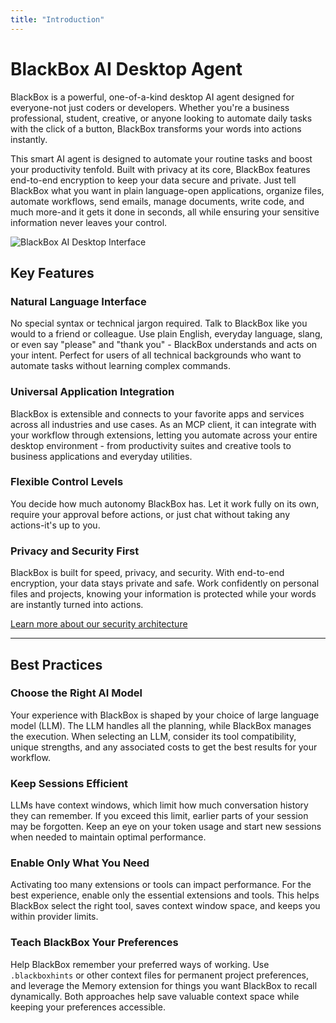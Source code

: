 ```yaml
---
title: "Introduction"
---
```


# BlackBox AI Desktop Agent

BlackBox is a powerful, one-of-a-kind desktop AI agent designed for everyone-not just coders or developers. Whether you're a business professional, student, creative, or anyone looking to automate daily tasks with the click of a button, BlackBox transforms your words into actions instantly.

This smart AI agent is designed to automate your routine tasks and boost your productivity tenfold. Built with privacy at its core, BlackBox features end-to-end encryption to keep your data secure and private. Just tell BlackBox what you want in plain language-open applications, organize files, automate workflows, send emails, manage documents, write code, and much more-and it gets it done in seconds, all while ensuring your sensitive information never leaves your control.

![BlackBox AI Desktop Interface](/images/desktop-app/desktop_app-Home.jpeg)

## Key Features

### Natural Language Interface

No special syntax or technical jargon required. Talk to BlackBox like you would to a friend or colleague. Use plain English, everyday language, slang, or even say "please" and "thank you" - BlackBox understands and acts on your intent. Perfect for users of all technical backgrounds who want to automate tasks without learning complex commands.

### Universal Application Integration

BlackBox is extensible and connects to your favorite apps and services across all industries and use cases. As an MCP client, it can integrate with your workflow through extensions, letting you automate across your entire desktop environment - from productivity suites and creative tools to business applications and everyday utilities.

### Flexible Control Levels

You decide how much autonomy BlackBox has. Let it work fully on its own, require your approval before actions, or just chat without taking any actions-it's up to you.

### Privacy and Security First

BlackBox is built for speed, privacy, and security. With end-to-end encryption, your data stays private and safe. Work confidently on personal files and projects, knowing your information is protected while your words are instantly turned into actions.

[Learn more about our security architecture](/features/desktop-app/end-to-end-encryption)

---

## Best Practices

### Choose the Right AI Model

Your experience with BlackBox is shaped by your choice of large language model (LLM). The LLM handles all the planning, while BlackBox manages the execution. When selecting an LLM, consider its tool compatibility, unique strengths, and any associated costs to get the best results for your workflow.

### Keep Sessions Efficient

LLMs have context windows, which limit how much conversation history they can remember. If you exceed this limit, earlier parts of your session may be forgotten. Keep an eye on your token usage and start new sessions when needed to maintain optimal performance.

### Enable Only What You Need

Activating too many extensions or tools can impact performance. For the best experience, enable only the essential extensions and tools. This helps BlackBox select the right tool, saves context window space, and keeps you within provider limits.

### Teach BlackBox Your Preferences

Help BlackBox remember your preferred ways of working. Use `.blackboxhints` or other context files for permanent project preferences, and leverage the Memory extension for things you want BlackBox to recall dynamically. Both approaches help save valuable context space while keeping your preferences accessible.

